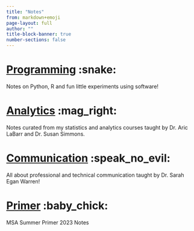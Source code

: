 ```yaml
---
title: "Notes"
from: markdown+emoji
page-layout: full
author: ""
title-block-banner: true
number-sections: false
---
```


# [Programming](programming/index.qmd) :snake:

Notes on Python, R and fun little experiments using software!

# [Analytics](analytics/index.qmd) :mag_right:

Notes curated from my statistics and analytics courses taught by Dr. Aric LaBarr and Dr. Susan Simmons.

# [Communication](communication/index.qmd) :speak_no_evil:

All about professional and technical communication taught by Dr. Sarah Egan Warren!

# [Primer](primer/index.qmd) :baby_chick:

MSA Summer Primer 2023 Notes